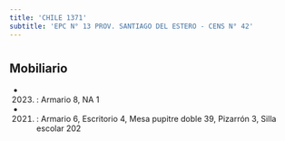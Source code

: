 ```yaml
---
title: 'CHILE 1371'
subtitle: 'EPC N° 13 PROV. SANTIAGO DEL ESTERO - CENS N° 42'
---
```


#


## Mobiliario

*  (2023) : Armario 8, NA 1 

*  (2021) : Armario 6, Escritorio 4, Mesa pupitre doble 39, Pizarrón 3, Silla escolar 202 



